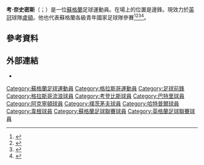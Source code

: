 {{noteTA
|G1=Football
|G2=FAcup
|1=zh-hans:奈史密斯; zh-hk:尼史密夫;zh-tw:奈史密斯;
}}
{{Infobox football biography
| name = Kal Naismith
| image = 
| caption = 
| fullname = Kal Alexander Naismith
| birth_date = {{birth date and age|1992|2|18|df=y}}
| birth_place = [[蘇格蘭|蘇格蘭]][[格拉斯哥|格拉斯哥]]
| height = {{height|m=1.87|precision=2}}
| position = [[中場|中場]]
| currentclub = [[卢顿足球俱乐部|盧頓]]
| clubnumber = 4
| youthyears1 = 
| youthclubs1 = [[流浪者足球俱乐部|格拉斯哥流浪]]
| years1 = 2011–2013 | clubs1 = [[流浪者足球俱乐部|格拉斯哥流浪]]                              | caps1 = 17 | goals1 = 6
| years2 = 2011      | clubs2 = → [[考登比斯足球俱樂部|哥頓比夫]]             | caps2 = 9  | goals2 = 2
| years3 = 2012      | clubs3 = → [[帕尔蒂克足球俱乐部|巴特里]]     | caps3 = 8  | goals3 = 0
| years4 = 2013–2015 | clubs4 = [[艾宁顿斯坦利足球俱乐部|阿克寧頓]]        | caps4 = 73 | goals4 = 14
| years5 = 2015–2018 | clubs5 = [[朴茨茅斯足球俱乐部|樸茨茅夫]]                        | caps5 = 81 | goals5 = 18
| years6 = 2015–2016 | clubs6 = → [[哈特尔普尔联足球俱乐部|哈特普爾]] | caps6 = 4  | goals6 = 0
| years7 = 2018–2021 | clubs7 = [[威根竞技足球俱乐部|韋根]]                | caps7 = 79  | goals7 = 6
| years8 = 2021– | clubs8 = [[卢顿足球俱乐部|盧頓]]                | caps8 = 54  | goals8 = 2
| nationalyears1 = 2007–2008
| nationalteam1 = 蘇格蘭U16
| nationalcaps1 = 4
| nationalgoals1 = 1
| nationalyears2 = 2008–2009
| nationalteam2 = 蘇格蘭U17
| nationalcaps2 = 8
| nationalgoals2 = 0
| club-update = 16:11, 26 February 2022 (UTC)
| nationalteam-update = 31 January 2012
}}

'''考·奈史密斯'''（{{lang-en|Kal Naismith}}；{{bd|1992年|2月18日}}）是一位[[蘇格蘭|蘇格蘭]]足球運動員。在場上的位置是邊鋒。現效力於[[英冠|英冠]]球隊[[卢顿足球俱乐部|盧頓]]。他也代表蘇格蘭各級青年國家足球隊參賽<ref>{{cite web | url=http://www.scottishfa.net/football_player_profile.cfm?page=1921&playerID=41755&squadID=17 | title=Kai Naismith SFA | publisher=Scottish Football Association | accessdate=8 January 2012 }}{{dead link|date=2018年1月 |bot=InternetArchiveBot |fix-attempted=yes }}</ref><ref>{{cite web | url=http://www.scottishfa.co.uk/international_fixture_details.cfm?page=108&matchID=71656 | title=WALES v SCOTLAND | publisher=SFA | date=5 October 2007 | accessdate=8 January 2012}}</ref><ref>{{cite web | url=http://www.scottishfa.net/international_fixture_details.cfm?page=1921&matchID=72499 | title=Scotland v England | publisher=SFA | date=29 November 2007 | accessdate=8 January 2012 }}{{dead link|date=2018年1月 |bot=InternetArchiveBot |fix-attempted=yes }}</ref><ref>{{cite web | url=http://www.scottishfa.net/football_player_profile.cfm?page=1921&playerID=41755&squadID=13 | title=Kai Naismith SFA under 17 | publisher=Scottish Football Association | accessdate=8 January 2012 }}{{dead link|date=2018年1月 |bot=InternetArchiveBot |fix-attempted=yes }}</ref>。

==參考資料==
{{Reflist}}

==外部連結==
*{{soccerbase|id=62081|name=Kal Naismith}}

{{盧頓球員名單}}

{{DEFAULTSORT:Naismith, Kal}}
[[Category:蘇格蘭足球運動員|Category:蘇格蘭足球運動員]]
[[Category:格拉斯哥運動員|Category:格拉斯哥運動員]]
[[Category:足球前鋒|Category:足球前鋒]]
[[Category:格拉斯哥流浪球員|Category:格拉斯哥流浪球員]]
[[Category:考登比斯球員|Category:考登比斯球員]]
[[Category:巴特里球員|Category:巴特里球員]]
[[Category:阿克寧頓球員|Category:阿克寧頓球員]]
[[Category:樸茨茅夫球員|Category:樸茨茅夫球員]]
[[Category:哈特普爾球員|Category:哈特普爾球員]]
[[Category:韋根球員|Category:韋根球員]]
[[Category:蘇格蘭足球聯賽球員|Category:蘇格蘭足球聯賽球員]]
[[Category:英格蘭足球聯賽球員|Category:英格蘭足球聯賽球員]]